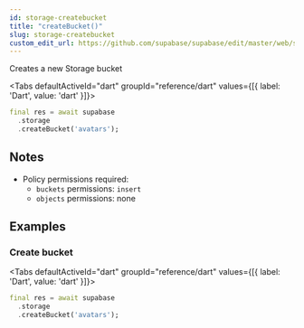 ```yaml
---
id: storage-createbucket
title: "createBucket()"
slug: storage-createbucket
custom_edit_url: https://github.com/supabase/supabase/edit/master/web/spec/dart.yml
---
```



Creates a new Storage bucket


<Tabs
  defaultActiveId="dart"
  groupId="reference/dart"
  values={[{ label: 'Dart', value: 'dart' }]}>

<TabsPanel id="dart" label="dart">

```dart
final res = await supabase
  .storage
  .createBucket('avatars');
```


</TabsPanel>

</Tabs>





## Notes

- Policy permissions required:
  - `buckets` permissions: `insert` 
  - `objects` permissions: none










## Examples

### Create bucket



<Tabs
  defaultActiveId="dart"
  groupId="reference/dart"
  values={[{ label: 'Dart', value: 'dart' }]}>

<TabsPanel id="dart" label="dart">

```dart
final res = await supabase
  .storage
  .createBucket('avatars');
```


</TabsPanel>

</Tabs>